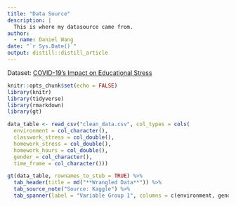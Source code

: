 ```yaml
---
title: "Data Source"
description: |
  This is where my datasource came from.
author:
  - name: Daniel Wang
date: "`r Sys.Date()`"
output: distill::distill_article
---
```


Dataset: [COVID-19's Impact on Educational Stress](https://www.kaggle.com/bsoyka3/educational-stress-due-to-the-coronavirus-pandemic)


```r
knitr::opts_chunk$set(echo = FALSE)
library(knitr)
library(tidyverse)
library(rmarkdown)
library(gt)

```

```r
data_table <- read_csv("clean_data.csv", col_types = cols(
  environment = col_character(),
  classwork_stress = col_double(),
  homework_stress = col_double(),
  homework_hours = col_double(),
  gender = col_character(),
  time_frame = col_character()))
```

```r
gt(data_table, rownames_to_stub = TRUE) %>% 
  tab_header(title = md("**Wrangled Data**")) %>% 
  tab_source_note("Source: Kaggle") %>% 
  tab_spanner(label = "Variable Group 1", columns = c(environment, gender, time_frame, classwork_stress, homework_stress))
```






